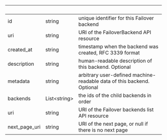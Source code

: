 | &nbsp; | &nbsp; | &nbsp; |
|---|---|---|
| id | string | unique identifier for this Failover backend |
| uri | string | URI of the FailoverBackend API resource |
| created_at | string | timestamp when the backend was created, RFC 3339 format |
| description | string | human-readable description of this backend. Optional |
| metadata | string | arbitrary user-defined machine-readable data of this backend. Optional |
| backends | List&lt;string&gt; | the ids of the child backends in order |
| uri | string | URI of the Failover backends list API resource |
| next_page_uri | string | URI of the next page, or null if there is no next page |